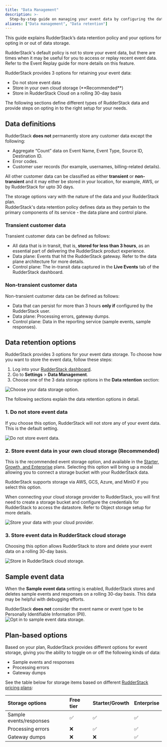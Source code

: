 ```yaml
---
title: "Data Management"
description: >-
  Step-by-step guide on managing your event data by configuring the data retention options.
aliases: ["Data management", "Data retention"]
---
```


This guide explains RudderStack’s data retention policy and your options for opting in or out of data storage. 

RudderStack's default policy is not to store your event data, but there are times when it may be useful for you to access or replay recent event data. Refer to the <Link to="/user-guides/administrators-guide/event-replay/">Event Replay</Link> guide for more details on this feature.

RudderStack provides 3 options for retaining your event data:

- <Link to="#1-do-not-store-event-data">Do not store event data</Link>
- <Link to="#2-store-event-data-in-your-own-cloud-storage-recommended">Store in your own cloud storage (**Recommended**)</Link>
- <Link to="#3-store-event-data-in-rudderstack-cloud-storage">Store in RudderStack Cloud on a rolling 30-day basis</Link>

The following sections define different types of RudderStack data and provide steps on opting in to the right setup for your needs.

## Data definitions

RudderStack **does not** permanently store any customer data except the following:

- Aggregate “Count” data on Event Name, Event Type, Source ID, Destination ID.
- Error codes.
- Customer user records (for example, usernames, billing-related details).

All other customer data can be classified as either **transient** or **non-transient** and it may either be stored in your location, for example, AWS, or by RudderStack for upto 30 days. 

<div class="infoBlock">
The storage options vary with the nature of the data and your RudderStack plan.
</div>

<div class="infoBlock">
RudderStack's data retention policy defines data as they pertain to the primary components of its service - the <Link to="/resources/glossary/#data-plane">data plane</Link> and <Link to="/resources/glossary/#control-plane">control plane</Link>.
</div>

### Transient customer data

Transient customer data can be defined as follows:

- All data that is in transit, that is, **stored for less than 3 hours**, as an essential part of delivering the RudderStack product experience.
- Data plane: Events that hit the RudderStack gateway. Refer to the <Link to="/resources/rudderstack-architecture/#data-plane-architecture">data plane architecture</Link> for more details.
- Control plane: The in-transit data captured in the <Link to="/dashboard-guides/live-events/">**Live Events**</Link> tab of the RudderStack dashboard.

### Non-transient customer data

Non-transient customer data can be defined as follows:

- Data that can persist for more than 3 hours **only if** configured by the RudderStack user.
- Data plane: Processing errors, gateway dumps.
- Control plane: Data in the reporting service (sample events, sample responses).

## Data retention options

RudderStack provides 3 options for your event data storage. To choose how you want to store the event data, follow these steps:

1. Log into your [RudderStack dashboard](https://app.rudderstack.com/).
2. Go to **Settings** > **Data Management**.
3. Choose one of the 3 data storage options in the **Data retention** section:

<img src="../assets/dashboard-guides/data-retention.png" alt="Choose your data storage option."/>

The following sections explain the data retention options in detail.

### 1. Do not store event data

If you choose this option, RudderStack will not store any of your event data. This is the default setting.

<img src="../assets/dashboard-guides/no-data-storage.png" alt="Do not store event data."/>

### 2. Store event data in your own cloud storage (Recommended)

This is the recommended event storage option, and available in the <a href="https://www.rudderstack.com/pricing/">Starter, Growth, and Enterprise</a> plans. Selecting this option will bring up a modal allowing you to connect a storage bucket with your RudderStack data.

<div class="infoBlock">
RudderStack supports storage via AWS, GCS, Azure, and MinIO if you select this option.
</div>

When connecting your cloud storage provider to RudderStack, you will first need to create a storage bucket and configure the credentials for RudderStack to access the datastore. Refer to <Link to="/user-guides/administrators-guide/event-replay/">Object storage setup</Link> for more details.

<img src="../assets/dashboard-guides/connect-cloud-storage.png"  alt="Store your data with your cloud provider."/>

### 3. Store event data in RudderStack cloud storage

Choosing this option allows RudderStack to store and delete your event data on a rolling 30-day basis.

<img src="../assets/dashboard-guides/rs-cloud-storage.png" alt="Store in RudderStack cloud storage."/>

## Sample event data

When the **Sample event data** setting is enabled, RudderStack stores and deletes sample events and responses on a rolling 30-day basis. This data may be helpful with debugging efforts. 

<div class="infoBlock">
RudderStack <strong>does not</strong> consider the event name or event type to be Personally Identifiable Information (PII).
</div>

<img src="../assets/dashboard-guides/sample-event-data.png" alt="Opt in to sample event data storage."/>

## Plan-based options

Based on your plan, RudderStack provides different options for event storage, giving you the ability to toggle on or off the following kinds of data:

- Sample events and responses
- Processing errors
- Gateway dumps

See the table below for storage items based on different [RudderStack pricing plans](https://www.rudderstack.com/pricing/):

| Storage options | Free tier | Starter/Growth | Enterprise |
| :----| :------| :-----| :-----|
| Sample events/responses | ✅  | ✅  | ✅ |
| Processing errors | ❌ |  ✅ | ✅ |
| Gateway dumps | ❌ |  ❌ | ✅ |

<br />
